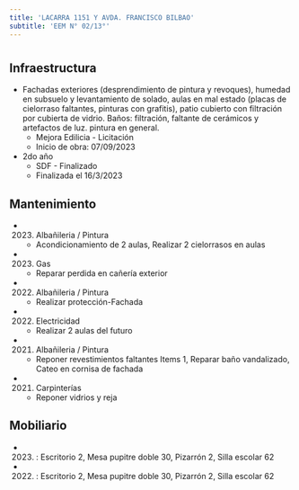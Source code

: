 ```yaml
---
title: 'LACARRA 1151 Y AVDA. FRANCISCO BILBAO'
subtitle: 'EEM N° 02/13°'
---
```


#
## Infraestructura

* Fachadas exteriores (desprendimiento de pintura y revoques), humedad en subsuelo y levantamiento de solado, aulas en mal estado (placas de cielorraso faltantes, pinturas con grafitis), patio cubierto con filtración por cubierta de vidrio. Baños: filtración, faltante de cerámicos y artefactos de luz. pintura en general. 
    + Mejora Edilicia - Licitación 
    + Inicio de obra: 07/09/2023 


* 2do año 
    + SDF - Finalizado 
    + Finalizada el 16/3/2023 






## Mantenimiento

*  (2023) Albañileria / Pintura 
    + Acondicionamiento de 2 aulas, Realizar 2 cielorrasos en aulas

*  (2023) Gas 
    + Reparar perdida en cañería exterior

*  (2022) Albañileria / Pintura 
    + Realizar protección-Fachada

*  (2022) Electricidad 
    + Realizar 2 aulas del futuro

*  (2021) Albañileria / Pintura 
    + Reponer revestimientos faltantes Items 1, Reparar baño vandalizado, Cateo en cornisa de fachada

*  (2021) Carpinterías 
    + Reponer vidrios y reja





## Mobiliario

*  (2023) : Escritorio 2, Mesa pupitre doble 30, Pizarrón 2, Silla escolar 62 

*  (2022) : Escritorio 2, Mesa pupitre doble 30, Pizarrón 2, Silla escolar 62 



